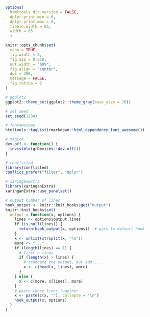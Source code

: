 ```r
options(
  htmltools.dir.version = FALSE,
  dplyr.print_min = 6,
  dplyr.print_max = 6,
  tibble.width = 65,
  width = 65
  )

knitr::opts_chunk$set(
  echo = TRUE,
  fig.width = 8,
  fig.asp = 0.618,
  out.width = "60%",
  fig.align = "center",
  dpi = 300,
  message = FALSE,
  fig.retina = 2
)

# ggplot2
ggplot2::theme_set(ggplot2::theme_gray(base_size = 16))

# set seed
set.seed(1234)

# fontawesome
htmltools::tagList(rmarkdown::html_dependency_font_awesome())

# magick
dev.off <- function() {
  invisible(grDevices::dev.off())
}

# conflicted
library(conflicted)
conflict_prefer("filter", "dplyr")

# xaringanExtra
library(xaringanExtra)
xaringanExtra::use_panelset()

# output number of lines
hook_output <- knitr::knit_hooks$get("output")
knitr::knit_hooks$set(
  output = function(x, options) {
    lines <- options$output.lines
    if (is.null(lines)) {
      return(hook_output(x, options))  # pass to default hook
    }
    x <- unlist(strsplit(x, "\n"))
    more <- "..."
    if (length(lines) == 1) {
      # first n lines
      if (length(x) > lines) {
        # truncate the output, but add ....
        x <- c(head(x, lines), more)
      }
    } else {
      x <- c(more, x[lines], more)
    }
    # paste these lines together
    x <- paste(c(x, ""), collapse = "\n")
    hook_output(x, options)
  }
)
```

